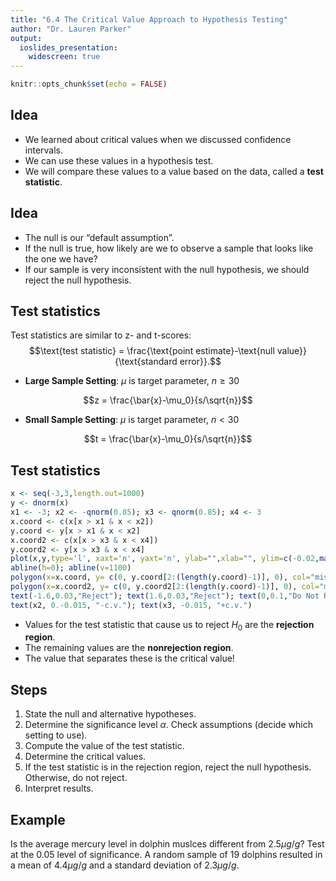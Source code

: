 ```yaml
---
title: "6.4 The Critical Value Approach to Hypothesis Testing"
author: "Dr. Lauren Parker"
output:
  ioslides_presentation: 
    widescreen: true
---
```


```r
knitr::opts_chunk$set(echo = FALSE)
```

## Idea

- We learned about critical values when we discussed confidence intervals. 
- We can use these values in a hypothesis test. 
- We will compare these values to a value based on the data, called a **test statistic**.

## Idea

- The null is our "default assumption". 
- If the null is true, how likely are we to observe a sample that looks like the one we have? 
- If our sample is very inconsistent with the null hypothesis, we should reject the null hypothesis. 

## Test statistics

Test statistics are similar to z- and t-scores: $$\text{test statistic} = \frac{\text{point estimate}-\text{null value}}{\text{standard error}}.$$ 

- **Large Sample Setting**: $\mu$ is target parameter, $n \ge 30$

$$z = \frac{\bar{x}-\mu_0}{s/\sqrt{n}}$$

- **Small Sample Setting**: $\mu$ is target parameter, $n < 30$

$$t = \frac{\bar{x}-\mu_0}{s/\sqrt{n}}$$

## Test statistics

```r
x <- seq(-3,3,length.out=1000)
y <- dnorm(x)
x1 <- -3; x2 <- -qnorm(0.85); x3 <- qnorm(0.85); x4 <- 3
x.coord <- c(x[x > x1 & x < x2])
y.coord <- y[x > x1 & x < x2]
x.coord2 <- c(x[x > x3 & x < x4])
y.coord2 <- y[x > x3 & x < x4]
plot(x,y,type='l', xaxt='n', yaxt='n', ylab="",xlab="", ylim=c(-0.02,max(y)+0.01)) #
abline(h=0); abline(v=1100)
polygon(x=x.coord, y= c(0, y.coord[2:(length(y.coord)-1)], 0), col="mistyrose")
polygon(x=x.coord2, y= c(0, y.coord2[2:(length(y.coord)-1)], 0), col="mistyrose")
text(-1.6,0.03,"Reject"); text(1.6,0.03,"Reject"); text(0,0.1,"Do Not Reject")
text(x2, 0.-0.015, "-c.v."); text(x3, -0.015, "+c.v.")
```

- Values for the test statistic that cause us to reject $H_0$ are the **rejection region**. 
- The remaining values are the **nonrejection region**. 
- The value that separates these is the critical value!

## Steps

1. State the null and alternative hypotheses.
2. Determine the significance level $\alpha$. Check assumptions (decide which setting to use).
3. Compute the value of the test statistic.
4. Determine the critical values.
5. If the test statistic is in the rejection region, reject the null hypothesis. Otherwise, do not reject.
6. Interpret results. 

## Example

Is the average mercury level in dolphin muslces different from $2.5\mu g/g$? Test at the 0.05 level of significance. A random sample of $19$ dolphins resulted in a mean of $4.4 \mu g/g$ and a standard deviation of $2.3 \mu g/g$.
